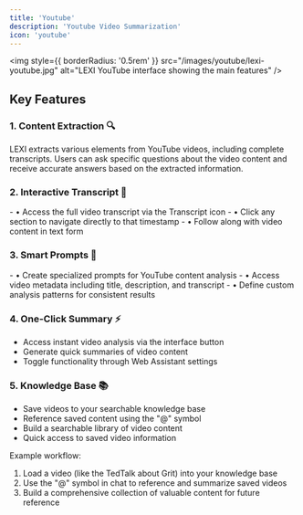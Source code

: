 ```yaml
---
title: 'Youtube'
description: 'Youtube Video Summarization'
icon: 'youtube'
---
```


<img
  style={{ borderRadius: '0.5rem' }}
  src="/images/youtube/lexi-youtube.jpg"
  alt="LEXI YouTube interface showing the main features"
/>

## Key Features

### 1. Content Extraction 🔍
LEXI extracts various elements from YouTube videos, including complete transcripts. Users can ask specific questions about the video content and receive accurate answers based on the extracted information.

### 2. Interactive Transcript 📝
<Card img="/images/youtube/lexi-youtube-transcript.jpg">
- • Access the full video transcript via the Transcript icon
- • Click any section to navigate directly to that timestamp
- • Follow along with video content in text form
</Card>

### 3. Smart Prompts 🧠
<Card img="/images/youtube/lexi-youtube-settings.jpg">
- • Create specialized prompts for YouTube content analysis
- • Access video metadata including title, description, and transcript
- • Define custom analysis patterns for consistent results
</Card>

### 4. One-Click Summary ⚡
- Access instant video analysis via the interface button
- Generate quick summaries of video content
- Toggle functionality through Web Assistant settings

### 5. Knowledge Base 📚
- Save videos to your searchable knowledge base
- Reference saved content using the "@" symbol
- Build a searchable library of video content
- Quick access to saved video information

Example workflow:
1. Load a video (like the TedTalk about Grit) into your knowledge base
2. Use the "@" symbol in chat to reference and summarize saved videos
3. Build a comprehensive collection of valuable content for future reference

